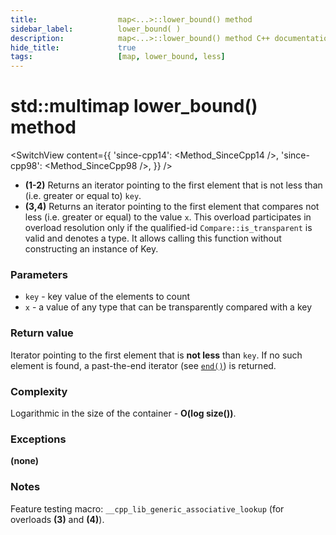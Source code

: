 ```yaml
---
title:					map<...>::lower_bound() method
sidebar_label:			lower_bound( )
description:			map<...>::lower_bound() method C++ documentation
hide_title:				true
tags:					[map, lower_bound, less]
---
```



<!----------------- Codes ---------------------->

<!-- lower_bound() -->

# std::multimap lower_bound() method

<SwitchView content={{
    'since-cpp14': <Method_SinceCpp14 />,
    'since-cpp98': <Method_SinceCpp98 />,
    }} />

 - **(1-2)** Returns an iterator pointing to the first element that is not less than (i.e. greater or equal to) `key`.
 - **(3,4)** Returns an iterator pointing to the first element that compares not less (i.e. greater or equal) to the value `x`.
    This overload participates in overload resolution only if the qualified-id `Compare::is_transparent` is valid and denotes a type.
    It allows calling this function without constructing an instance of Key.

### Parameters

- `key` - key value of the elements to count
- `x` - a value of any type that can be transparently compared with a key

### Return value

Iterator pointing to the first element that is **not less** than `key`. If no such element is found, a past-the-end iterator (see [`end()`](/docs/std/containers/maps/map/end)) is returned.

### Complexity

Logarithmic in the size of the container - **O(log size())**.

### Exceptions

**(none)**

### Notes

Feature testing macro: `__cpp_lib_generic_associative_lookup` (for overloads **(3)** and **(4)**).
